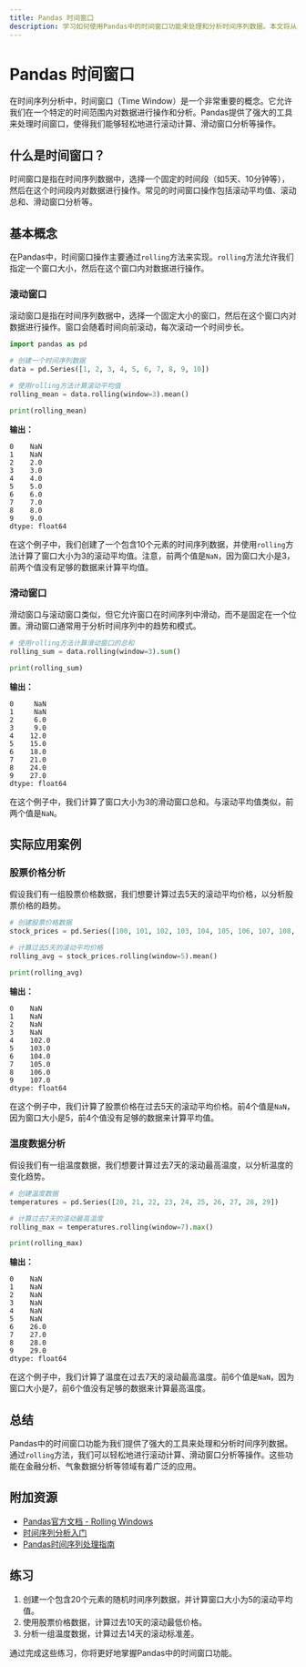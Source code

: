 ```yaml
---
title: Pandas 时间窗口
description: 学习如何使用Pandas中的时间窗口功能来处理和分析时间序列数据。本文将从基础概念讲起，逐步深入，并通过实际案例展示其应用。
---
```


# Pandas 时间窗口

在时间序列分析中，时间窗口（Time Window）是一个非常重要的概念。它允许我们在一个特定的时间范围内对数据进行操作和分析。Pandas提供了强大的工具来处理时间窗口，使得我们能够轻松地进行滚动计算、滑动窗口分析等操作。

## 什么是时间窗口？

时间窗口是指在时间序列数据中，选择一个固定的时间段（如5天、10分钟等），然后在这个时间段内对数据进行操作。常见的时间窗口操作包括滚动平均值、滚动总和、滑动窗口分析等。

## 基本概念

在Pandas中，时间窗口操作主要通过`rolling`方法来实现。`rolling`方法允许我们指定一个窗口大小，然后在这个窗口内对数据进行操作。

### 滚动窗口

滚动窗口是指在时间序列数据中，选择一个固定大小的窗口，然后在这个窗口内对数据进行操作。窗口会随着时间向前滚动，每次滚动一个时间步长。

```python
import pandas as pd

# 创建一个时间序列数据
data = pd.Series([1, 2, 3, 4, 5, 6, 7, 8, 9, 10])

# 使用rolling方法计算滚动平均值
rolling_mean = data.rolling(window=3).mean()

print(rolling_mean)
```

**输出：**
```
0    NaN
1    NaN
2    2.0
3    3.0
4    4.0
5    5.0
6    6.0
7    7.0
8    8.0
9    9.0
dtype: float64
```

在这个例子中，我们创建了一个包含10个元素的时间序列数据，并使用`rolling`方法计算了窗口大小为3的滚动平均值。注意，前两个值是`NaN`，因为窗口大小是3，前两个值没有足够的数据来计算平均值。

### 滑动窗口

滑动窗口与滚动窗口类似，但它允许窗口在时间序列中滑动，而不是固定在一个位置。滑动窗口通常用于分析时间序列中的趋势和模式。

```python
# 使用rolling方法计算滑动窗口的总和
rolling_sum = data.rolling(window=3).sum()

print(rolling_sum)
```

**输出：**
```
0     NaN
1     NaN
2     6.0
3     9.0
4    12.0
5    15.0
6    18.0
7    21.0
8    24.0
9    27.0
dtype: float64
```

在这个例子中，我们计算了窗口大小为3的滑动窗口总和。与滚动平均值类似，前两个值是`NaN`。

## 实际应用案例

### 股票价格分析

假设我们有一组股票价格数据，我们想要计算过去5天的滚动平均价格，以分析股票价格的趋势。

```python
# 创建股票价格数据
stock_prices = pd.Series([100, 101, 102, 103, 104, 105, 106, 107, 108, 109])

# 计算过去5天的滚动平均价格
rolling_avg = stock_prices.rolling(window=5).mean()

print(rolling_avg)
```

**输出：**
```
0    NaN
1    NaN
2    NaN
3    NaN
4    102.0
5    103.0
6    104.0
7    105.0
8    106.0
9    107.0
dtype: float64
```

在这个例子中，我们计算了股票价格在过去5天的滚动平均价格。前4个值是`NaN`，因为窗口大小是5，前4个值没有足够的数据来计算平均值。

### 温度数据分析

假设我们有一组温度数据，我们想要计算过去7天的滚动最高温度，以分析温度的变化趋势。

```python
# 创建温度数据
temperatures = pd.Series([20, 21, 22, 23, 24, 25, 26, 27, 28, 29])

# 计算过去7天的滚动最高温度
rolling_max = temperatures.rolling(window=7).max()

print(rolling_max)
```

**输出：**
```
0    NaN
1    NaN
2    NaN
3    NaN
4    NaN
5    NaN
6    26.0
7    27.0
8    28.0
9    29.0
dtype: float64
```

在这个例子中，我们计算了温度在过去7天的滚动最高温度。前6个值是`NaN`，因为窗口大小是7，前6个值没有足够的数据来计算最高温度。

## 总结

Pandas中的时间窗口功能为我们提供了强大的工具来处理和分析时间序列数据。通过`rolling`方法，我们可以轻松地进行滚动计算、滑动窗口分析等操作。这些功能在金融分析、气象数据分析等领域有着广泛的应用。

## 附加资源

- [Pandas官方文档 - Rolling Windows](https://pandas.pydata.org/pandas-docs/stable/reference/api/pandas.DataFrame.rolling.html)
- [时间序列分析入门](https://www.example.com/time-series-analysis)
- [Pandas时间序列处理指南](https://www.example.com/pandas-time-series)

## 练习

1. 创建一个包含20个元素的随机时间序列数据，并计算窗口大小为5的滚动平均值。
2. 使用股票价格数据，计算过去10天的滚动最低价格。
3. 分析一组温度数据，计算过去14天的滚动标准差。

通过完成这些练习，你将更好地掌握Pandas中的时间窗口功能。